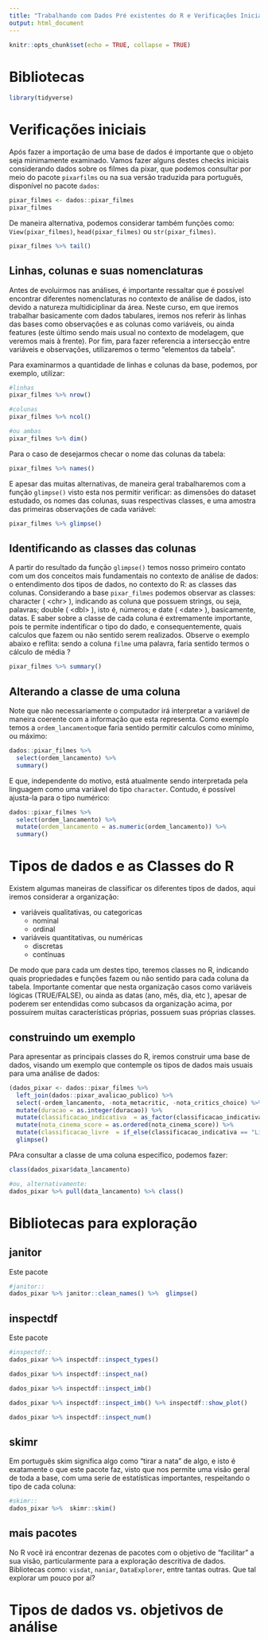 ```yaml
---
title: "Trabalhando com Dados Pré existentes do R e Verificações Iniciais"
output: html_document
---
```


```r
knitr::opts_chunk$set(echo = TRUE, collapse = TRUE)
```

# Bibliotecas

```r
library(tidyverse)
```

# Verificações iniciais

Após fazer a importação de uma base de dados é importante que o objeto seja minimamente examinado. Vamos fazer alguns destes checks iniciais considerando dados sobre os filmes da pixar, que podemos consultar por meio do pacote `pixarfilms` ou na sua versão traduzida para português, disponível no pacote `dados`:

```r
pixar_filmes <- dados::pixar_filmes
pixar_filmes
```

De maneira alternativa, podemos considerar também funções como: `View(pixar_filmes)`, `head(pixar_filmes)` ou `str(pixar_filmes)`.

```r
pixar_filmes %>% tail()
```

## Linhas, colunas e suas nomenclaturas

Antes de evoluirmos nas análises, é importante ressaltar que é possível encontrar diferentes nomenclaturas no contexto de análise de dados, isto devido a natureza multidiciplinar da área. Neste curso, em que iremos trabalhar basicamente com dados tabulares, iremos nos referir às linhas das bases como observações e as colunas como variáveis, ou ainda features (este último sendo mais usual no contexto de modelagem, que veremos mais à frente). Por fim, para fazer referencia a intersecção entre variáveis e observações, utilizaremos o termo "elementos da tabela".

Para examinarmos a quantidade de linhas e colunas da base, podemos, por exemplo, utilizar:

```r
#linhas
pixar_filmes %>% nrow()

#colunas
pixar_filmes %>% ncol()

#ou ambas
pixar_filmes %>% dim()

```

Para o caso de desejarmos checar o nome das colunas da tabela:

```r
pixar_filmes %>% names()
```

E apesar das muitas alternativas, de maneira geral trabalharemos com a função `glimpse()` visto esta nos permitir verificar: as dimensões do dataset estudado, os nomes das colunas, suas respectivas classes, e uma amostra das primeiras observações de cada variável:

```r
pixar_filmes %>% glimpse()
```

## Identificando as classes das colunas

A partir do resultado da função `glimpse()` temos nosso primeiro contato com um dos conceitos mais fundamentais no contexto de análise de dados: o entendimento dos tipos de dados, no contexto do R: as classes das colunas. Considerando a base `pixar_filmes` podemos observar as classes: character ( \<chr\> ), indicando as coluna que possuem strings, ou seja, palavras; double ( \<dbl\> ), isto é, números; e date ( \<date\> ), basicamente, datas. E saber sobre a classe de cada coluna é extremamente importante, pois te permite indentificar o tipo do dado, e consequentemente, quais calculos que fazem ou não sentido serem realizados. Observe o exemplo abaixo e reflita: sendo a coluna  `filme` uma palavra, faria sentido termos o cálculo de média ?

```r
pixar_filmes %>% summary()
```

## Alterando a classe de uma coluna

Note que não necessariamente o computador irá interpretar a variável de maneira coerente com a informação que esta representa. Como exemplo temos a `ordem_lancamento`que faria sentido permitir calculos como mínimo, ou máximo:

```r
dados::pixar_filmes %>% 
  select(ordem_lancamento) %>% 
  summary()
```

E que, independente do motivo, está atualmente sendo interpretada pela linguagem como uma variável do tipo `character`. Contudo, é possível ajusta-la para o tipo numérico:

```r
dados::pixar_filmes %>% 
  select(ordem_lancamento) %>% 
  mutate(ordem_lancamento = as.numeric(ordem_lancamento)) %>% 
  summary()
```


# Tipos de dados e as Classes do R

Existem algumas maneiras de classificar os diferentes tipos de dados, aqui iremos considerar a organização:

-   variáveis qualitativas, ou categoricas
    -   nominal
    -   ordinal
    
-   variáveis quantitativas, ou numéricas
    -   discretas
    -   contínuas

De modo que para cada um destes tipo, teremos classes no R, indicando quais propriedades e funções fazem ou não sentido para cada coluna da tabela. Importante comentar que nesta organização casos como variáveis lógicas (TRUE/FALSE), ou ainda as datas (ano, mês, dia, etc ), apesar de poderem ser entendidas como subcasos da organização acima, por possuírem muitas características próprias, possuem suas próprias classes. 


## construindo um exemplo

Para apresentar as principais classes do R, iremos construir uma base de dados, visando um exemplo que contemple os tipos de dados mais usuais para uma análise de dados:

```r
(dados_pixar <- dados::pixar_filmes %>% 
  left_join(dados::pixar_avalicao_publico) %>% 
  select(-ordem_lancamento, -nota_metacritic, -nota_critics_choice) %>% 
  mutate(duracao = as.integer(duracao)) %>% 
  mutate(classificacao_indicativa  = as_factor(classificacao_indicativa)) %>% 
  mutate(nota_cinema_score = as.ordered(nota_cinema_score)) %>% 
  mutate(classificacao_livre  = if_else(classificacao_indicativa == "Livre", TRUE, FALSE))) %>% 
  glimpse()
```

PAra consultar a classe de uma coluna especifico, podemos fazer:
```r

class(dados_pixar$data_lancamento) 

#ou, alternativamente:
dados_pixar %>% pull(data_lancamento) %>% class()
```


# Bibliotecas para exploração 

## janitor
Este pacote 

```r
#janitor::
dados_pixar %>% janitor::clean_names() %>%  glimpse()
```


## inspectdf
Este pacote 

```r
#inspectdf::
dados_pixar %>% inspectdf::inspect_types()
```

```r
dados_pixar %>% inspectdf::inspect_na()
```

```r
dados_pixar %>% inspectdf::inspect_imb()
```

```r
dados_pixar %>% inspectdf::inspect_imb() %>% inspectdf::show_plot()
```

```r
dados_pixar %>% inspectdf::inspect_num()
```

## skimr

Em português skim significa algo como "tirar a nata" de algo, e isto é exatamente o que este pacote faz, visto que nos permite uma visão geral de toda a base, com uma serie de estatísticas importantes, respeitando o tipo de cada coluna:

```r
#skimr::
dados_pixar %>%  skimr::skim()
```



## mais pacotes

No R você irá encontrar dezenas de pacotes com o objetivo de "facilitar" a sua visão, particularmente para a exploração descritiva de dados. Bibliotecas como: `visdat`, `naniar`, `DataExplorer`, entre tantas outras. Que tal explorar um pouco por aí? 


# Tipos de dados vs. objetivos de análise 


